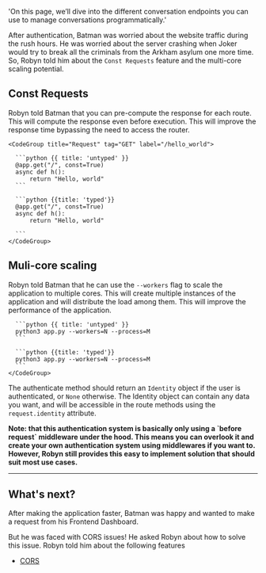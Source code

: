 
  'On this page, we’ll dive into the different conversation endpoints you can use to manage conversations programmatically.'

After authentication, Batman was worried about the website traffic during the rush hours. He was worried about the server crashing when Joker would try to break all the criminals from the Arkham asylum one more time. So, Robyn told him about the `Const Requests` feature and the multi-core scaling potential.


## Const Requests


Robyn told Batman that you can pre-compute the response for each route. This will compute the response even before execution. This will improve the response time bypassing the need to access the router.


<Row>
<Col>
</Col>
  <Col sticky>

    <CodeGroup title="Request" tag="GET" label="/hello_world">

      ```python {{ title: 'untyped' }}
      @app.get("/", const=True)
      async def h():
          return "Hello, world"
      ```

      ```python {{title: 'typed'}}
      @app.get("/", const=True)
      async def h():
          return "Hello, world"

      ```
    </CodeGroup>
  </Col>
</Row>

## Muli-core scaling

Robyn told Batman that he can use the `--workers` flag to scale the application to multiple cores. This will create multiple instances of the application and will distribute the load among them. This will improve the performance of the application.


<Row>

  <Col>

  </Col>
  <Col sticky>
    <CodeGroup title="Request">

      ```python {{ title: 'untyped' }}
      python3 app.py --workers=N --process=M
      ```

      ```python {{title: 'typed'}}
      python3 app.py --workers=N --process=M
      ```
    </CodeGroup>
  </Col>

The authenticate method should return an `Identity` object if the user is authenticated, or `None` otherwise. The Identity object can contain any data you want, and will be accessible in the route methods using the `request.identity` attribute.

<b>
  Note: that this authentication system is basically only using a `before request` middleware under the hood. This means you can overlook it and create your own authentication system using middlewares if you want to. However, Robyn still provides this easy to implement solution that should suit most use cases.
</b>


</Row>

--- 

## What's next?

After making the application faster, Batman was happy and wanted to make a request from his Frontend Dashboard.

But he was faced with CORS issues! He asked Robyn about how to solve this issue. Robyn told him about the following features

- [CORS](/documentation/api_reference/cors)


